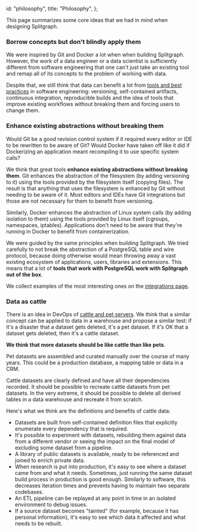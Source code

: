   id: "philosophy",
  title: "Philosophy",
};

This page summarizes some core ideas that we had in mind when designing Splitgraph.

### Borrow concepts but don't blindly apply them

We were inspired by Git and Docker a lot when when building Splitgraph. However, the work of a data engineer
or a data scientist is sufficiently different from software engineering that one can't just take an
existing tool and remap all of its concepts to the problem of working with data.

Despite that, we still think that data can benefit a lot from [tools and best practices](/product/splitgraph/motivation) in software engineering:
versioning, self-contained artifacts, continuous integration, reproducible builds and the idea of tools that improve existing workflows without breaking them and forcing users to change them.

### Enhance existing abstractions without breaking them

Would Git be a good revision control system if it required every editor or IDE to be
rewritten to be aware of Git? Would Docker have taken off like it did if Dockerizing an application
meant recompiling it to use specific system calls?

We think that great tools **enhance existing abstractions without breaking them**. Git enhances the
abstraction of the filesystem (by adding versioning to it) using the tools provided by the filesystem
itself (copying files). The result is that anything that uses the filesystem is enhanced by Git without
needing to be aware of it. Most editors and IDEs have Git integrations but those are not necessary
for them to benefit from versioning.

Similarly, Docker enhances the abstraction of Linux system calls (by adding isolation to them) using
the tools provided by Linux itself (cgroups, namespaces, iptables). Applications don't need to be aware
that they're running in Docker to benefit from containerization.

We were guided by the same principles when building Splitgraph. We tried carefully to not break
the abstraction of a PostgreSQL table and wire protocol, because doing otherwise would mean throwing
away a vast existing ecosystem of applications, users, libraries and extensions. This means that
a lot of **tools that work with PostgreSQL work with Splitgraph out of the box**.

We collect examples of the most interesting ones on the [integrations page](/product/splitgraph/integrations).

### Data as cattle

There is an idea in DevOps of [cattle and pet servers](http://cloudscaling.com/blog/cloud-computing/the-history-of-pets-vs-cattle/). We think that a similar concept can be applied to data in a warehouse and propose a similar test: if it's a disaster that a dataset gets deleted, it's a pet dataset. If it's OK that a dataset gets deleted, then it's a cattle dataset.

**We think that more datasets should be like cattle than like pets**.

Pet datasets are assembled and curated manually over the course of many years. This could be a production database, a mapping table or data in a CRM.

Cattle datasets are clearly defined and have all their dependencies recorded. It should be possible to recreate cattle datasets from pet datasets.
 In the very extreme, it should be possible to delete all derived tables in a data warehouse and recreate it from scratch.

Here's what we think are the definitions and benefits of cattle data:

  * Datasets are built from self-contained definition files that explicitly enumerate every dependency that is required.
  * It's possible to experiment with datasets, rebuilding them against data from a different vendor or seeing the impact on the final model of excluding some dataset from a pipeline.
  * A library of public datasets is available, ready to be referenced and joined to enrich private data.
  * When research is put into production, it's easy to see where a dataset came from and what it needs. Sometimes, just running the same dataset build process in production is good enough. Similarly to software, this decreases iteration times and prevents having to maintain two separate codebases.
  * An ETL pipeline can be replayed at any point in time in an isolated environment to debug issues.
  * If a source dataset becomes "tainted" (for example, because it has personal information), it's easy to see which data it affected and what needs to be rebuilt.

